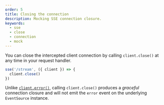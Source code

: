 ```yaml
---
order: 5
title: Closing the connection
description: Mocking SSE connection closure.
keywords:
  - sse
  - close
  - connection
  - mock
---
```


You can close the intercepted client connection by calling `client.close()` at any time in your request handler.

```ts {2}
sse('/stream', ({ client }) => {
  client.close()
})
```

Unlike [`client.error()`](/docs/sse/server-events/erroring-the-connection), calling `client.close()` produces a _graceful_ connection closure and will not emit the `error` event on the underlying `EventSource` instance.
